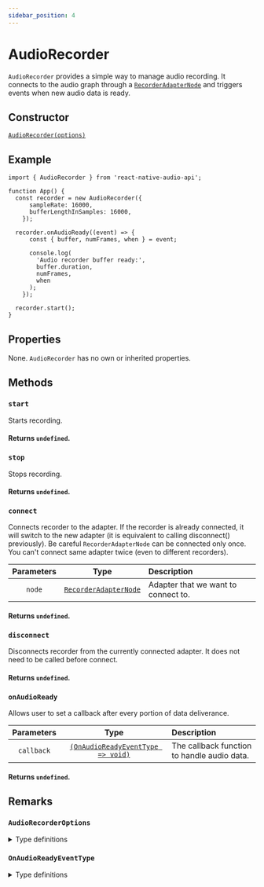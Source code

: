 ```yaml
---
sidebar_position: 4
---
```



# AudioRecorder

`AudioRecorder` provides a simple way to manage audio recording.
It connects to the audio graph through a [`RecorderAdapterNode`](/docs/sources/recorder-adapter-node) and triggers events when new audio data is ready.

## Constructor

[`AudioRecorder(options)`](/docs/inputs/audio-recorder#audiorecorderoptions)

## Example

```tsx
import { AudioRecorder } from 'react-native-audio-api';

function App() {
  const recorder = new AudioRecorder({
      sampleRate: 16000,
      bufferLengthInSamples: 16000,
    });

  recorder.onAudioReady((event) => {
      const { buffer, numFrames, when } = event;

      console.log(
        'Audio recorder buffer ready:',
        buffer.duration,
        numFrames,
        when
      );
    });

  recorder.start();
}
```

## Properties
None. `AudioRecorder` has no own or inherited properties.

## Methods

### `start`

Starts recording.

#### Returns `undefined`.

### `stop`

Stops recording.

#### Returns `undefined`.

### `connect`

Connects recorder to the adapter. If the recorder is already connected, it will switch to the new adapter (it is equivalent to calling disconnect() previously).
Be careful `RecorderAdapterNode` can be connected only once. You can't connect same adapter twice (even to different recorders).

| Parameters | Type | Description |
| :---: | :---: | :---- |
| `node` | [`RecorderAdapterNode`](/docs/sources/recorder-adapter-node) | Adapter that we want to connect to. |

#### Returns `undefined`.

### `disconnect`

Disconnects recorder from the currently connected adapter. It does not need to be called before connect.

#### Returns `undefined`.

### `onAudioReady`

Allows user to set a callback after every portion of data deliverance.

| Parameters | Type | Description |
| :---: | :---: | :---- |
| `callback` | [`(OnAudioReadyEventType => void)`](/docs/inputs/audio-recorder#onaudioreadyeventtype) | The callback function to handle audio data. |

#### Returns `undefined`.


## Remarks

### `AudioRecorderOptions`

<details>
<summary>Type definitions</summary>
```typescript
interface AudioRecorderOptions {
  sampleRate: number;
  bufferLengthInSamples: number; //how many samples to be put in the buffer
}
```
</details>

### `OnAudioReadyEventType`

<details>
<summary>Type definitions</summary>
```typescript
interface OnAudioReadyEventType {
  buffer: AudioBuffer;
  numFrames: number; //number of frames in a buffer
}
```
</details>
